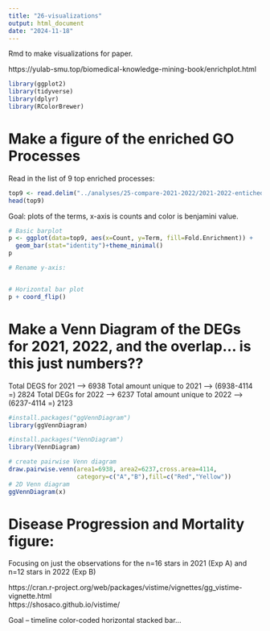 ```yaml
---
title: "26-visualizations"
output: html_document
date: "2024-11-18"
---
```

Rmd to make visualizations for paper. 

https://yulab-smu.top/biomedical-knowledge-mining-book/enrichplot.html 

```r
library(ggplot2)
library(tidyverse)
library(dplyr)
library(RColorBrewer)
```


# Make a figure of the enriched GO Processes

Read in the list of 9 top enriched processes:
```r
top9 <- read.delim("../analyses/25-compare-2021-2022/2021-2022-entichedtop9_DAVID_separated.txt")
head(top9)
```
Goal: plots of the terms, x-axis is counts and color is benjamini value. 


```r

# Basic barplot
p <- ggplot(data=top9, aes(x=Count, y=Term, fill=Fold.Enrichment)) +
  geom_bar(stat="identity")+theme_minimal()
p

# Rename y-axis:


# Horizontal bar plot
p + coord_flip()
```

# Make a Venn Diagram of the DEGs for 2021, 2022, and the overlap... is this just numbers??

Total DEGS for 2021 --> 6938
Total amount unique to 2021 --> (6938-4114 =) 2824
Total DEGs for 2022 --> 6237
Total amount unique to 2022 --> (6237-4114 =) 2123
```r
#install.packages("ggVennDiagram")
library(ggVennDiagram)
```
```r
#install.packages("VennDiagram")
library(VennDiagram)
```



```r
# create pairwise Venn diagram 
draw.pairwise.venn(area1=6938, area2=6237,cross.area=4114, 
                   category=c("A","B"),fill=c("Red","Yellow"))
# 2D Venn diagram
ggVennDiagram(x) 
```

# Disease Progression and Mortality figure: 
Focusing on just the observations for the n=16 stars in 2021 (Exp A) and n=12 stars in 2022 (Exp B) 

https://cran.r-project.org/web/packages/vistime/vignettes/gg_vistime-vignette.html \    
https://shosaco.github.io/vistime/ 

 Goal -- timeline color-coded horizontal stacked bar... 

